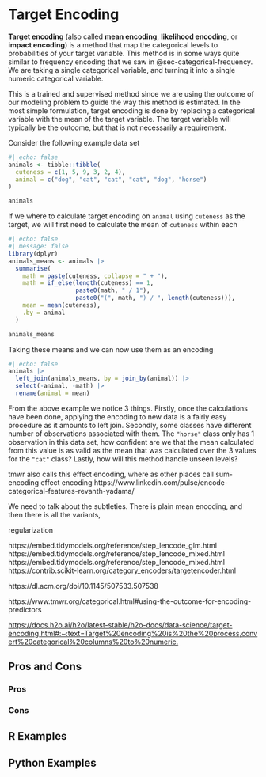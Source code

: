 # Target Encoding {#sec-target-encoding}

**Target encoding** (also called **mean encoding**, **likelihood encoding**, or **impact encoding**) is a method that map the categorical levels to probabilities of your target variable. This method is in some ways quite similar to frequency encoding that we saw in @sec-categorical-frequency. We are taking a single categorical variable, and turning it into a single numeric categorical variable.

This is a trained and supervised method since we are using the outcome of our modeling problem to guide the way this method is estimated. In the most simple formulation, target encoding is done by replacing a categorical variable with the mean of the target variable. The target variable will typically be the outcome, but that is not necessarily a requirement.

Consider the following example data set

```r
#| echo: false
animals <- tibble::tibble(
  cuteness = c(1, 5, 9, 3, 2, 4),
  animal = c("dog", "cat", "cat", "cat", "dog", "horse")
)

animals
```

If we where to calculate target encoding on `animal` using `cuteness` as the target, we will first need to calculate the mean of `cuteness` within each

```r
#| echo: false
#| message: false
library(dplyr)
animals_means <- animals |>
  summarise(
    math = paste(cuteness, collapse = " + "),
    math = if_else(length(cuteness) == 1, 
                   paste0(math, " / 1"), 
                   paste0("(", math, ") / ", length(cuteness))),
    mean = mean(cuteness), 
    .by = animal
  )

animals_means
```

Taking these means and we can now use them as an encoding

```r
#| echo: false
animals |>
  left_join(animals_means, by = join_by(animal)) |>
  select(-animal, -math) |>
  rename(animal = mean)
```

From the above example we notice 3 things. Firstly, once the calculations have been done, applying the encoding to new data is a fairly easy procedure as it amounts to left join. Secondly, some classes have different number of observations associated with them. The `"horse"` class only has 1 observation in this data set, how confident are we that the mean calculated from this value is as valid as the mean that was calculated over the 3 values for the `"cat"` class? Lastly, how will this method handle unseen levels?

tmwr also calls this effect encoding, where as other places call sum-encoding effect encoding https://www.linkedin.com/pulse/encode-categorical-features-revanth-yadama/

We need to talk about the subtleties. There is plain mean encoding, and then there is all the variants,

regularization

https://embed.tidymodels.org/reference/step_lencode_glm.html https://embed.tidymodels.org/reference/step_lencode_mixed.html https://embed.tidymodels.org/reference/step_lencode_mixed.html https://contrib.scikit-learn.org/category_encoders/targetencoder.html

https://dl.acm.org/doi/10.1145/507533.507538

https://www.tmwr.org/categorical.html#using-the-outcome-for-encoding-predictors

<https://docs.h2o.ai/h2o/latest-stable/h2o-docs/data-science/target-encoding.html#:~:text=Target%20encoding%20is%20the%20process,convert%20categorical%20columns%20to%20numeric.>

## Pros and Cons

### Pros

### Cons

## R Examples

## Python Examples
